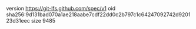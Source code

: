 version https://git-lfs.github.com/spec/v1
oid sha256:9d131bad070a1ae218aabe7cdf22dd0c2b797c1c64247092742d920123d31eec
size 9485
